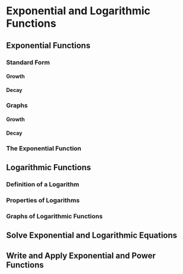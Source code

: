 # Exponential and Logarithmic Functions

## Exponential Functions
### Standard Form
#### Growth
#### Decay
### Graphs
#### Growth
#### Decay
### The Exponential Function

## Logarithmic Functions
### Definition of a Logarithm
### Properties of Logarithms
### Graphs of Logarithmic Functions

## Solve Exponential and Logarithmic Equations

## Write and Apply Exponential and Power Functions
